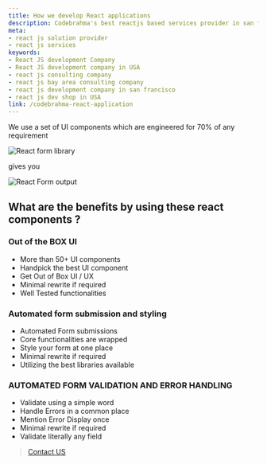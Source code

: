 ```yaml
---
title: How we develop React applications
description: Codebrahma's best reactjs based services provider in san francisco
meta:
- react js solution provider 
- react js services
keywords:
- React JS development Company
- React JS development company in USA
- react js consulting company
- react js bay area consulting company
- react js development company in san francisco
- react js dev shop in USA
link: /codebrahma-react-application
---
```


We use a set of UI components which are engineered for 70% of any requirement

![React form library](./images/reactform.png)

gives you

![React Form output](./images/form-gif.gif)

## What are the benefits by using these react components ?

### Out of the BOX UI
- More than 50+ UI components
- Handpick the best UI component
- Get Out of Box UI / UX
- Minimal rewrite if required
- Well Tested functionalities

### Automated form submission and styling
- Automated Form submissions
- Core functionalities are wrapped
- Style your form at one place
- Minimal rewrite if required
- Utilizing the best libraries available

### AUTOMATED FORM VALIDATION AND ERROR HANDLING
- Validate using a simple word
- Handle Errors in a common place
- Mention Error Display once
- Minimal rewrite if required
- Validate literally any field

> [Contact US](/contact)